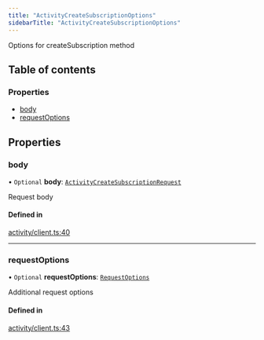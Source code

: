 ```yaml
---
title: "ActivityCreateSubscriptionOptions"
sidebarTitle: "ActivityCreateSubscriptionOptions"
---
```


Options for createSubscription method

## Table of contents

### Properties

- [body](/xdks/typescript/reference/interfaces/ActivityCreateSubscriptionOptions#body)
- [requestOptions](/xdks/typescript/reference/interfaces/ActivityCreateSubscriptionOptions#requestoptions)

## Properties

### body

• `Optional` **body**: [`ActivityCreateSubscriptionRequest`](/xdks/typescript/reference/interfaces/ActivityCreateSubscriptionRequest)

Request body

#### Defined in

[activity/client.ts:40](https://github.com/xdevplatform/xdk/blob/298ca9350d035e40e7c8ee0753c50052819a41e2/xdk/typescript/src/activity/client.ts#L40)

___

### requestOptions

• `Optional` **requestOptions**: [`RequestOptions`](/xdks/typescript/reference/interfaces/RequestOptions)

Additional request options

#### Defined in

[activity/client.ts:43](https://github.com/xdevplatform/xdk/blob/298ca9350d035e40e7c8ee0753c50052819a41e2/xdk/typescript/src/activity/client.ts#L43)
